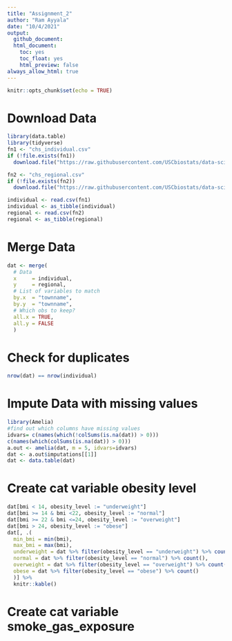 ---
title: "Assignment_2"
author: "Ram Ayyala"
date: "10/4/2021"
output: 
  github_document:
  html_document:
    toc: yes
    toc_float: yes
    html_preview: false
always_allow_html: true
---

```{r setup, include=FALSE}
knitr::opts_chunk$set(echo = TRUE)
```

# Download Data

```{r}
library(data.table)
library(tidyverse)
fn1 <- "chs_individual.csv"
if (!file.exists(fn1))
  download.file("https://raw.githubusercontent.com/USCbiostats/data-science-data/master/01_chs/chs_individual.csv", destfile=fn1)

fn2 <- "chs_regional.csv"
if (!file.exists(fn2))
  download.file("https://raw.githubusercontent.com/USCbiostats/data-science-data/master/01_chs/chs_regional.csv", destfile=fn2)

individual <- read.csv(fn1)
individual <- as_tibble(individual)
regional <- read.csv(fn2)
regional <- as_tibble(regional)
```

# Merge Data
```{r}
dat <- merge(
  # Data
  x     = individual,      
  y     = regional, 
  # List of variables to match
  by.x  = "townname",
  by.y  = "townname", 
  # Which obs to keep?
  all.x = TRUE,      
  all.y = FALSE
  )
```

# Check for duplicates
```{r}
nrow(dat) == nrow(individual)
```

# Impute Data with missing values
```{r}
library(Amelia)
#find out which columns have missing values
idvars= c(names(which(!colSums(is.na(dat)) > 0)))
c(names(which(colSums(is.na(dat)) > 0)))
a.out <- amelia(dat, m = 5, idvars=idvars)
dat <- a.out$imputations[[1]]
dat <- data.table(dat)
```

# Create cat variable obesity level 
```{r}
dat[bmi < 14, obesity_level := "underweight"]
dat[bmi >= 14 & bmi <22, obesity_level := "normal"]
dat[bmi >= 22 & bmi <=24, obesity_level := "overweight"]
dat[bmi > 24, obesity_level := "obese"]
dat[, .(
  min_bmi = min(bmi),
  max_bmi = max(bmi),
  underweight = dat %>% filter(obesity_level == "underweight") %>% count(),
  normal = dat %>% filter(obesity_level == "normal") %>% count(),
  overweight = dat %>% filter(obesity_level == "overweight") %>% count(),
  obese = dat %>% filter(obesity_level == "obese") %>% count()
  )] %>%
  knitr::kable()

```

# Create cat variable smoke_gas_exposure
